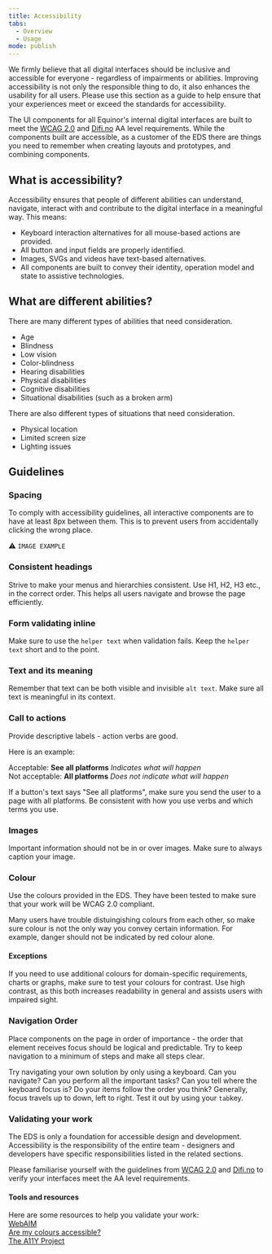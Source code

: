 ```yaml
---
title: Accessibility
tabs:
  - Overview
  - Usage
mode: publish
---
```



We firmly believe that all digital interfaces should be inclusive and accessible for everyone - regardless of impairments or abilities. 
Improving accessibility is not only the responsible thing to do, it also enhances the usability for all users. 
Please use this section as a guide to help ensure that your experiences meet or exceed the standards for accessibility. 

The UI components for all Equinor's internal digital interfaces are built to meet the [WCAG 2.0](https://www.w3.org/TR/WCAG20/) and [Difi.no](https://uu.difi.no) AA level requirements. While the components built are accessible, as a customer of the EDS there are things you need to remember when creating layouts and prototypes, and combining components. 


## What is accessibility?

Accessibility ensures that people of different abilities can understand, navigate, interact with and contribute to the digital interface in a meaningful way. 
This means: 
* Keyboard interaction alternatives for all mouse-based actions are provided. 
* All button and input fields are properly identified. 
* Images, SVGs and videos have text-based alternatives. 
* All components are built to convey their identity, operation model and state to assistive technologies. 


## What are different abilities?

There are many different types of abilities that need consideration. 

* Age  
* Blindness
* Low vision 
* Color-blindness 
* Hearing disabilities
* Physical disabilities
* Cognitive disabilities
* Situational disabilities (such as a broken arm)

There are also different types of situations that need consideration. 

* Physical location
* Limited screen size 
* Lighting issues


## Guidelines


### Spacing

To comply with accessibility guidelines, all interactive components are to have at least 8px between them. This is to prevent users from accidentally clicking the wrong place.

:warning: `IMAGE EXAMPLE`


### Consistent headings

Strive to make your menus and hierarchies consistent. 
Use H1, H2, H3 etc., in the correct order. This helps all users navigate and browse the page efficiently.


### Form validating inline

Make sure to use the `helper text` when validation fails. Keep the `helper text` short and to the point.  


### Text and its meaning

Remember that text can be both visible and invisible `alt text`. 
Make sure all text is meaningful in its context.


### Call to actions

Provide descriptive labels - action verbs are good. 

Here is an example: 

Acceptable: **See all platforms** _Indicates what will happen_  
Not acceptable: **All platforms** _Does not indicate what will happen_  

If a button's text says "See all platforms", make sure you send the user to a page with all platforms. 
Be consistent with how you use verbs and which terms you use. 


### Images

Important information should not be in or over images. 
Make sure to always caption your image. 


### Colour

Use the colours provided in the EDS. They have been tested to make sure that your work will be WCAG 2.0 compliant.

Many users have trouble distuingishing colours from each other, so make sure colour is not the only way you convey certain information. 
For example, danger should not be indicated by red colour alone.

#### Exceptions  
If you need to use additional colours for domain-specific requirements, charts or graphs, make sure to test your colours for contrast. 
Use high contrast, as this both increases readability in general and assists users with impaired sight. 


### Navigation Order 

Place components on the page in order of importance - the order that element receives focus should be logical and predictable. Try to keep navigation to a minimum of steps and make all steps clear.

Try navigating your own solution by only using a keyboard. Can you navigate? Can you perform all the important tasks? Can you tell where the keyboard focus is? 
Do your items follow the order you think? Generally, focus travels up to down, left to right. Test it out by using your `tab`key.


### Validating your work

The EDS is only a foundation for accessible design and development. 
Accessibility is the responsibility of the entire team - designers and developers have specific responsibilities listed in the related sections. 

Please familiarise yourself with the guidelines from [WCAG 2.0](https://www.w3.org/TR/WCAG20/) and [Difi.no](https://uu.difi.no) to verify your interfaces meet the AA level requirements. 

#### Tools and resources

Here are some resources to help you validate your work:  
[WebAIM](https://webaim.org/)   
[Are my colours accessible?](https://www.aremycoloursaccessible.com/)   
[The A11Y Project](https://a11yproject.com/) 
